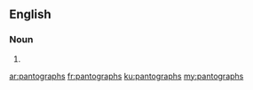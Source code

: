 ==English==

===Noun===
{{head|en|plural}}

# {{plural of|pantograph|lang=en|nocat=1}}

[[ar:pantographs]]
[[fr:pantographs]]
[[ku:pantographs]]
[[my:pantographs]]